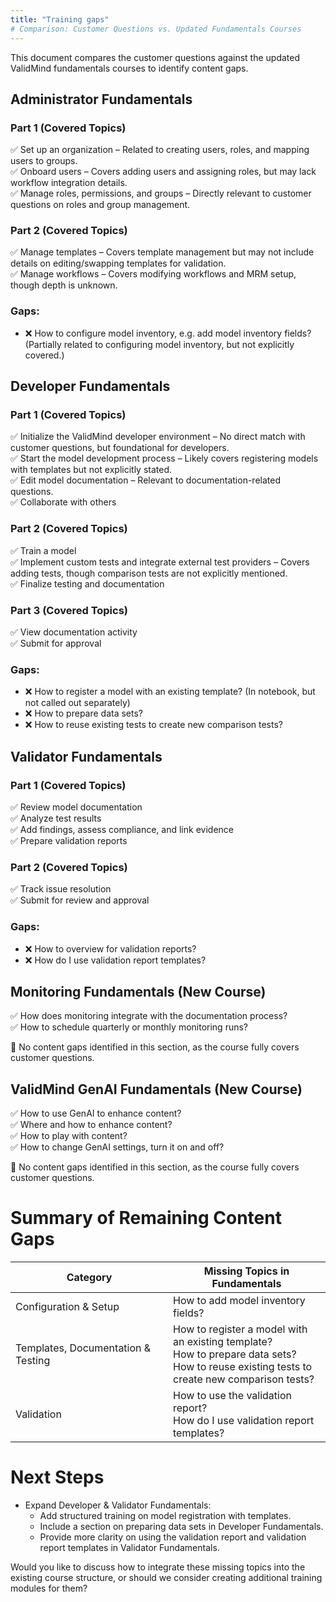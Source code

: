 ```yaml
---
title: "Training gaps"
# Comparison: Customer Questions vs. Updated Fundamentals Courses
---
```


This document compares the customer questions against the updated ValidMind fundamentals courses to identify content gaps.

## Administrator Fundamentals

### Part 1 (Covered Topics)  
✅ Set up an organization – Related to creating users, roles, and mapping users to groups.  
✅ Onboard users – Covers adding users and assigning roles, but may lack workflow integration details.  
✅ Manage roles, permissions, and groups – Directly relevant to customer questions on roles and group management.  

### Part 2 (Covered Topics)  
✅ Manage templates – Covers template management but may not include details on editing/swapping templates for validation.  
✅ Manage workflows – Covers modifying workflows and MRM setup, though depth is unknown.  

### Gaps:  
- ❌ How to configure model inventory, e.g. add model inventory fields? (Partially related to configuring model inventory, but not explicitly covered.)

## Developer Fundamentals  

### Part 1 (Covered Topics)  
✅ Initialize the ValidMind developer environment – No direct match with customer questions, but foundational for developers.  
✅ Start the model development process – Likely covers registering models with templates but not explicitly stated.  
✅ Edit model documentation – Relevant to documentation-related questions.  
✅ Collaborate with others  

### Part 2 (Covered Topics)  
✅ Train a model  
✅ Implement custom tests and integrate external test providers – Covers adding tests, though comparison tests are not explicitly mentioned.  
✅ Finalize testing and documentation  

### Part 3 (Covered Topics)  
✅ View documentation activity  
✅ Submit for approval  

### Gaps:  
- ❌ How to register a model with an existing template? (In notebook, but not called out separately)
- ❌ How to prepare data sets?
- ❌ How to reuse existing tests to create new comparison tests?  

## Validator Fundamentals  

### Part 1 (Covered Topics)  
✅ Review model documentation  
✅ Analyze test results  
✅ Add findings, assess compliance, and link evidence  
✅ Prepare validation reports  

### Part 2 (Covered Topics)  
✅ Track issue resolution  
✅ Submit for review and approval  

### Gaps:  
- ❌ How to overview for validation reports?  
- ❌ How do I use validation report templates?

## Monitoring Fundamentals (New Course)  

✅ How does monitoring integrate with the documentation process?  
✅ How to schedule quarterly or monthly monitoring runs?  

🔵 No content gaps identified in this section, as the course fully covers customer questions.  

## ValidMind GenAI Fundamentals (New Course)  

✅ How to use GenAI to enhance content?  
✅ Where and how to enhance content?  
✅ How to play with content?  
✅ How to change GenAI settings, turn it on and off?  

🔵 No content gaps identified in this section, as the course fully covers customer questions.  

# Summary of Remaining Content Gaps  

| Category                     | Missing Topics in Fundamentals |
|-----------------------------------|-----------------------------------|
| Configuration & Setup         | How to add model inventory fields? |
| Templates, Documentation & Testing | How to register a model with an existing template? <br> How to prepare data sets? <br> How to reuse existing tests to create new comparison tests? |
| Validation                    | How to use the validation report? <br> How do I use validation report templates? |

# Next Steps  

- Expand Developer & Validator Fundamentals:  
  - Add structured training on model registration with templates.  
  - Include a section on preparing data sets in Developer Fundamentals.  
  - Provide more clarity on using the validation report and validation report templates in Validator Fundamentals.  

Would you like to discuss how to integrate these missing topics into the existing course structure, or should we consider creating additional training modules for them?
